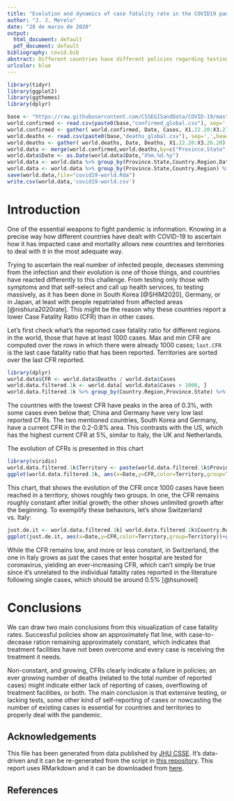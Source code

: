 ```yaml
---
title: "Evolution and dynamics of case fatality rate in the COVID19 pandemia"
author: "J. J. Merelo"
date: "28 de marzo de 2020"
output:
  html_document: default
  pdf_document: default
bibliography: covid.bib
abstract: Different countries have different policies regarding testing of COVID-19 infections and reporting of deceases due to that infection. These policies show themselves in the evolution of the case fatality ratio, or relation between total number of infected people and reported deceases. Its dynamics and statistical features will allow us to assess these policies mainly regarding under-testing or under-reporting of fatalities.
urlcolor: blue
---
```


```r
library(tidyr)
library(ggplot2)
library(ggthemes)
library(dplyr)

base <- "https://raw.githubusercontent.com/CSSEGISandData/COVID-19/master/csse_covid_19_data/csse_covid_19_time_series/time_series_covid19_"
world.confirmed <- read.csv(paste0(base,"confirmed_global.csv"), sep=',',head=T)
world.confirmed <- gather( world.confirmed, Date, Cases, X1.22.20:X3.27.20)
world.deaths <- read.csv(paste0(base,"deaths_global.csv"), sep=',',head=T)
world.deaths <- gather( world.deaths, Date, Deaths, X1.22.20:X3.26.20)
world.data <- merge(world.confirmed,world.deaths,by=c("Province.State","Country.Region","Lat", "Long", "Date"))
world.data$Date <- as.Date(world.data$Date,"X%m.%d.%y")
world.data <- world.data %>% group_by(Province.State,Country.Region,Date) %>% arrange(Province.State,Country.Region, as.Date(Date))
world.data <- world.data %>% group_by(Province.State,Country.Region) %>% mutate( New.Cases= Cases-lag(Cases, default=0), New.Deaths= Deaths -lag(Deaths, default=0))
save(world.data,file="covid19-world.Rda")
write.csv(world.data,'covid19-world.csv')
```

# Introduction

One of the essential weapons to fight pandemic is information. Knowing in a precise way how different countries have dealt with COVID-19 to ascertain how it has impacted case and mortality allows new countries and territories to deal with it in the most adequate way. 

Trying to ascertain the real number of infected people,  deceases stemming from the infection and their evolution is one of those things, and countries have reacted differently to this challenge. From testing only those with symptoms and that self-select and call up health services, to testing massively, as it has been done in South Korea [@SHIM2020], Germany, or in Japan, at least with people repatriated from affected areas [@nishiura2020rate]. This might be the reason why these countries report a lower Case Fatality Ratio (CFR) than in other cases.

Let's first check what's the reported case fatality ratio for different regions in the world, those that have at least 1000 cases. Max and min CFR are computed over the rows in which there were already 1000 cases; `last.CFR` is the last case fatality ratio that has been reported. Territories are sorted over the last CFR reported.

```r
library(dplyr)
world.data$CFR <- world.data$Deaths / world.data$Cases
world.data.filtered.1k <- world.data[ world.data$Cases > 1000, ]
world.data.filtered.1k %>% group_by(Country.Region,Province.State) %>% summarize( max.CFR = max(CFR), min.CFR = min(CFR), last.CFR = last(CFR))  %>% arrange( - last.CFR) %>% rmarkdown::paged_table()
```

The countries with the lowest CFR have peaks in the area of 0.3%, with some cases even below that; China and Germany have very low last reported Cf Rs. The two mentioned countries, South Korea and Germany, have a current CFR in the 0.2-0.8% area. This contrasts with the US, which has the highest current CFR at 5%, similar to Italy, the UK and Netherlands.

The evolution of CFRs is presented in this chart

```r
library(viridis)
world.data.filtered.1k$Territory <- paste(world.data.filtered.1k$Province.State, world.data.filtered.1k$Country.Region)
ggplot(world.data.filtered.1k, aes(x=Date,y=CFR,color=Territory,group=Territory))+geom_line()+scale_color_viridis_d()+theme_tufte()+theme(legend.position = "bottom")+labs(title = "Evolution of case fatality ratio",subtitle = "Countries and territories with more than 1k cases")
```

This chart, that shows the evolution of the CFR once 1000 cases have been reached in a territory, shows roughly two groups. In one, the CFR remains roughly constant after initial growth; the other shows unlimited growth after the beginning. To exemplify these behaviors, let's show Switzerland vs. Italy:

```r
just.de.it <- world.data.filtered.1k[ world.data.filtered.1k$Country.Region == "Switzerland" | world.data.filtered.1k$Country.Region == "Italy",]
ggplot(just.de.it, aes(x=Date,y=CFR,color=Territory,group=Territory))+geom_line()+theme_tufte()+theme(legend.position = "bottom")
```

While the CFR remains low, and more or less constant, in Switzerland, the one in Italy grows as just the cases that enter hospital are tested for coronavirus, yielding an ever-increasing CFR, which can't simply be true since it's unrelated to the individual fatality rates reported in the literature following single cases, which should be around 0.5% [@hsunovel]


# Conclusions

We can draw two main conclusions from this visualization of case fatality rates. Successful policies show an approximately flat line, with case-to-decease ration remaining approximately constant, which indicates that treatment facilities have not been overcome and every case is receiving the treatment it needs.

Non-constant, and growing, CFRs clearly indicate a failure in policies; an ever growing number of deaths (related to the total number of reported cases) might indicate either lack of reporting of cases, overflowing of treatment facilities, or both. The main conclusion is that extensive testing, or lacking tests, some other kind of self-reporting of cases or nowcasting the number of existing cases is essential for countries and territories to properly deal with the pandemic.


## Acknowledgements

This file has been generated from data published by <a href="https://github.com/CSSEGISandData/COVID-19" target="_new">JHU CSSE</a>. It's data-driven and it can be re-generated from the script in  <a href="https://github.com/JJ/covid-reports" target="_new">this repository</a>. This report uses RMarkdown and it can be downloaded from <a href="https://github.com/JJ/covid-reports/blob/master/cfr-evolution.Rmd" target="_new">here</a>.

## References
